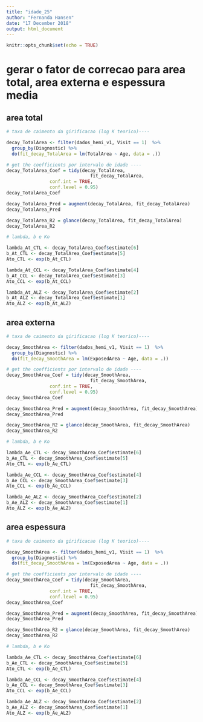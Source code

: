 ```yaml
---
title: "idade_25"
author: "Fernanda Hansen"
date: "17 December 2018"
output: html_document
---
```


```r
knitr::opts_chunk$set(echo = TRUE)
```

# gerar o fator de correcao para area total, area externa e espessura media

## area total
```r
# taxa de caimento da girificacao (log K teorico)----

decay_TotalArea <- filter(dados_hemi_v1, Visit == 1)  %>%
  group_by(Diagnostic) %>%
  do(fit_decay_TotalArea = lm(TotalArea ~ Age, data = .))

# get the coefficients por intervalo de idade ----
decay_TotalArea_Coef = tidy(decay_TotalArea,
                               fit_decay_TotalArea,
                conf.int = TRUE,
                conf.level = 0.95)
decay_TotalArea_Coef

decay_TotalArea_Pred = augment(decay_TotalArea, fit_decay_TotalArea)
decay_TotalArea_Pred

decay_TotalArea_R2 = glance(decay_TotalArea, fit_decay_TotalArea)
decay_TotalArea_R2

# lambda, b e Ko

lambda_At_CTL <- decay_TotalArea_Coef$estimate[6]
b_At_CTL <- decay_TotalArea_Coef$estimate[5]
Ato_CTL <- exp(b_At_CTL)

lambda_At_CCL <- decay_TotalArea_Coef$estimate[4]
b_At_CCL <- decay_TotalArea_Coef$estimate[3]
Ato_CCL <- exp(b_At_CCL)

lambda_At_ALZ <- decay_TotalArea_Coef$estimate[2]
b_At_ALZ <- decay_TotalArea_Coef$estimate[1]
Ato_ALZ <- exp(b_At_ALZ)
```

## area externa
```r
# taxa de caimento da girificacao (log K teorico)----

decay_SmoothArea <- filter(dados_hemi_v1, Visit == 1)  %>% 
  group_by(Diagnostic) %>%
  do(fit_decay_SmoothArea = lm(ExposedArea ~ Age, data = .))

# get the coefficients por intervalo de idade ----
decay_SmoothArea_Coef = tidy(decay_SmoothArea,
                               fit_decay_SmoothArea,
                conf.int = TRUE,
                conf.level = 0.95)
decay_SmoothArea_Coef

decay_SmoothArea_Pred = augment(decay_SmoothArea, fit_decay_SmoothArea)
decay_SmoothArea_Pred

decay_SmoothArea_R2 = glance(decay_SmoothArea, fit_decay_SmoothArea)
decay_SmoothArea_R2

# lambda, b e Ko

lambda_Ae_CTL <- decay_SmoothArea_Coef$estimate[6]
b_Ae_CTL <- decay_SmoothArea_Coef$estimate[5]
Ato_CTL <- exp(b_Ae_CTL)

lambda_Ae_CCL <- decay_SmoothArea_Coef$estimate[4]
b_Ae_CCL <- decay_SmoothArea_Coef$estimate[3]
Ato_CCL <- exp(b_Ae_CCL)

lambda_Ae_ALZ <- decay_SmoothArea_Coef$estimate[2]
b_Ae_ALZ <- decay_SmoothArea_Coef$estimate[1]
Ato_ALZ <- exp(b_Ae_ALZ)
```

## area espessura
```r
# taxa de caimento da girificacao (log K teorico)----

decay_SmoothArea <- filter(dados_hemi_v1, Visit == 1)  %>% 
  group_by(Diagnostic) %>%
  do(fit_decay_SmoothArea = lm(ExposedArea ~ Age, data = .))

# get the coefficients por intervalo de idade ----
decay_SmoothArea_Coef = tidy(decay_SmoothArea,
                               fit_decay_SmoothArea,
                conf.int = TRUE,
                conf.level = 0.95)
decay_SmoothArea_Coef

decay_SmoothArea_Pred = augment(decay_SmoothArea, fit_decay_SmoothArea)
decay_SmoothArea_Pred

decay_SmoothArea_R2 = glance(decay_SmoothArea, fit_decay_SmoothArea)
decay_SmoothArea_R2

# lambda, b e Ko

lambda_Ae_CTL <- decay_SmoothArea_Coef$estimate[6]
b_Ae_CTL <- decay_SmoothArea_Coef$estimate[5]
Ato_CTL <- exp(b_Ae_CTL)

lambda_Ae_CCL <- decay_SmoothArea_Coef$estimate[4]
b_Ae_CCL <- decay_SmoothArea_Coef$estimate[3]
Ato_CCL <- exp(b_Ae_CCL)

lambda_Ae_ALZ <- decay_SmoothArea_Coef$estimate[2]
b_Ae_ALZ <- decay_SmoothArea_Coef$estimate[1]
Ato_ALZ <- exp(b_Ae_ALZ)
```

